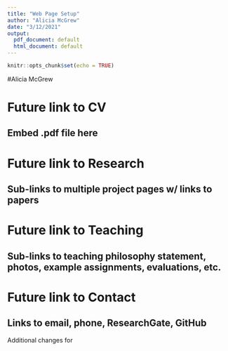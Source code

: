 ```yaml
---
title: "Web Page Setup"
author: "Alicia McGrew"
date: "3/12/2021"
output:
  pdf_document: default
  html_document: default
---
```


```r
knitr::opts_chunk$set(echo = TRUE)
```
#Alicia McGrew

# Future link to CV
## Embed .pdf file here

# Future link to Research
## Sub-links to multiple project pages w/ links to papers

# Future link to Teaching
## Sub-links to teaching philosophy statement, photos, example assignments, evaluations, etc.

# Future link to Contact
## Links to email, phone, ResearchGate, GitHub

Additional changes for 
